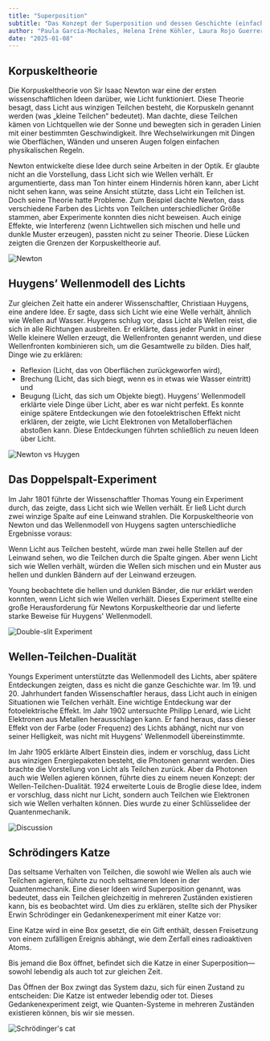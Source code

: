 ```yaml
---
title: "Superposition"
subtitle: "Das Konzept der Superposition und dessen Geschichte (einfach)"
author: "Paula García-Mochales, Helena Iréne Köhler, Laura Rojo Guerrero"
date: "2025-01-08"
---
```


## Korpuskeltheorie

Die Korpuskeltheorie von Sir Isaac Newton war eine der ersten wissenschaftlichen Ideen darüber, wie Licht funktioniert.
Diese Theorie besagt, dass Licht aus winzigen Teilchen besteht, die Korpuskeln genannt werden (was „kleine Teilchen“ bedeutet). Man dachte, diese Teilchen kämen von Lichtquellen wie der Sonne und bewegten sich in geraden Linien mit einer bestimmten Geschwindigkeit. Ihre Wechselwirkungen mit Dingen wie Oberflächen, Wänden und unseren Augen folgen einfachen physikalischen Regeln.

Newton entwickelte diese Idee durch seine Arbeiten in der Optik. Er glaubte nicht an die Vorstellung, dass Licht sich wie Wellen verhält. Er argumentierte, dass man Ton hinter einem Hindernis hören kann, aber Licht nicht sehen kann, was seine Ansicht stützte, dass Licht ein Teilchen ist. Doch seine Theorie hatte Probleme.
Zum Beispiel dachte Newton, dass verschiedene Farben des Lichts von Teilchen unterschiedlicher Größe stammen, aber Experimente konnten dies nicht beweisen. Auch einige Effekte, wie Interferenz (wenn Lichtwellen sich mischen und helle und dunkle Muster erzeugen), passten nicht zu seiner Theorie. Diese Lücken zeigten die Grenzen der Korpuskeltheorie auf.

![Newton](/posts/assets/entries/superposition/light_particle.png)

## Huygens’ Wellenmodell des Lichts

Zur gleichen Zeit hatte ein anderer Wissenschaftler, Christiaan Huygens, eine andere Idee. Er sagte, dass sich Licht wie eine Welle verhält, ähnlich wie Wellen auf Wasser.
Huygens schlug vor, dass Licht als Wellen reist, die sich in alle Richtungen ausbreiten. Er erklärte, dass jeder Punkt in einer Welle kleinere Wellen erzeugt, die Wellenfronten genannt werden, und diese Wellenfronten kombinieren sich, um die Gesamtwelle zu bilden. Dies half, Dinge wie zu erklären:

- Reflexion (Licht, das von Oberflächen zurückgeworfen wird),
- Brechung (Licht, das sich biegt, wenn es in etwas wie Wasser eintritt) und
- Beugung (Licht, das sich um Objekte biegt).
  Huygens’ Wellenmodell erklärte viele Dinge über Licht, aber es war nicht perfekt. Es konnte einige spätere Entdeckungen wie den fotoelektrischen Effekt nicht erklären, der zeigte, wie Licht Elektronen von Metalloberflächen abstoßen kann. Diese Entdeckungen führten schließlich zu neuen Ideen über Licht.

![Newton vs Huygen](/posts/assets/entries/superposition/light_waves.png)

## Das Doppelspalt-Experiment

Im Jahr 1801 führte der Wissenschaftler Thomas Young ein Experiment durch, das zeigte, dass Licht sich wie Wellen verhält. Er ließ Licht durch zwei winzige Spalte auf eine Leinwand strahlen.
Die Korpuskeltheorie von Newton und das Wellenmodell von Huygens sagten unterschiedliche Ergebnisse voraus:

Wenn Licht aus Teilchen besteht, würde man zwei helle Stellen auf der Leinwand sehen, wo die Teilchen durch die Spalte gingen.
Aber wenn Licht sich wie Wellen verhält, würden die Wellen sich mischen und ein Muster aus hellen und dunklen Bändern auf der Leinwand erzeugen.

Young beobachtete die hellen und dunklen Bänder, die nur erklärt werden konnten, wenn Licht sich wie Wellen verhält. Dieses Experiment stellte eine große Herausforderung für Newtons Korpuskeltheorie dar und lieferte starke Beweise für Huygens' Wellenmodell.

![Double-slit Experiment](/posts/assets/entries/superposition/ds_exp.png)

## Wellen-Teilchen-Dualität

Youngs Experiment unterstützte das Wellenmodell des Lichts, aber spätere Entdeckungen zeigten, dass es nicht die ganze Geschichte war. Im 19. und 20. Jahrhundert fanden Wissenschaftler heraus, dass Licht auch in einigen Situationen wie Teilchen verhält.
Eine wichtige Entdeckung war der fotoelektrische Effekt. Im Jahr 1902 untersuchte Philipp Lenard, wie Licht Elektronen aus Metallen herausschlagen kann. Er fand heraus, dass dieser Effekt von der Farbe (oder Frequenz) des Lichts abhängt, nicht nur von seiner Helligkeit, was nicht mit Huygens' Wellenmodell übereinstimmte.

Im Jahr 1905 erklärte Albert Einstein dies, indem er vorschlug, dass Licht aus winzigen Energiepaketen besteht, die Photonen genannt werden. Dies brachte die Vorstellung von Licht als Teilchen zurück. Aber da Photonen auch wie Wellen agieren können, führte dies zu einem neuen Konzept: der Wellen-Teilchen-Dualität.
1924 erweiterte Louis de Broglie diese Idee, indem er vorschlug, dass nicht nur Licht, sondern auch Teilchen wie Elektronen sich wie Wellen verhalten können. Dies wurde zu einer Schlüsselidee der Quantenmechanik.

![Discussion](/posts/assets/entries/superposition/superpos_disc.png)

## Schrödingers Katze

Das seltsame Verhalten von Teilchen, die sowohl wie Wellen als auch wie Teilchen agieren, führte zu noch seltsameren Ideen in der Quantenmechanik. Eine dieser Ideen wird Superposition genannt, was bedeutet, dass ein Teilchen gleichzeitig in mehreren Zuständen existieren kann, bis es beobachtet wird.
Um dies zu erklären, stellte sich der Physiker Erwin Schrödinger ein Gedankenexperiment mit einer Katze vor:

Eine Katze wird in eine Box gesetzt, die ein Gift enthält, dessen Freisetzung von einem zufälligen Ereignis abhängt, wie dem Zerfall eines radioaktiven Atoms.

Bis jemand die Box öffnet, befindet sich die Katze in einer Superposition—sowohl lebendig als auch tot zur gleichen Zeit.

Das Öffnen der Box zwingt das System dazu, sich für einen Zustand zu entscheiden: Die Katze ist entweder lebendig oder tot.
Dieses Gedankenexperiment zeigt, wie Quanten-Systeme in mehreren Zuständen existieren können, bis wir sie messen.

![Schrödinger's cat](/posts/assets/entries/superposition/superpos_cat.png)
